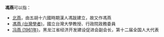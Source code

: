 '''馮燕'''可以指：
* [[北燕|北燕]]，由五胡十六國時期漢人馮跋建立，故又作馮燕
* [[馮燕_(台灣學者)|馮燕 (台灣學者)]]，國立台灣大學教授、行政院政務委員
* [[冯燕_(1961年)|冯燕 (1961年)]]，黑龙江省经济开发建设促进会副会长，第十二届全国人大代表

{{Disambiguation|F|cat=二字冯姓人名消歧义}}